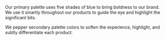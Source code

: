 
<Section style={{ paddingTop: 0 }}>
	<div className="csb-section__contained" style={{ marginBottom: 20 }}>
		<p>Our primary palette uses five shades of blue to bring boldness to our brand. We use it smartly throughout our products to guide the eye and highlight the significant bits.</p>
		<p>We pepper secondary palette colors to soften the experience, highlight, and subtly differentiate each product.</p>
	</div>
	<Palettes
		colors={{
			10: '#081630',
			30: '#184291',
			50: '#286EF1',
			70: '#D5E3FD',
			90: '#EAF1FE',
		}}
		scss={ true } />
</Section>
